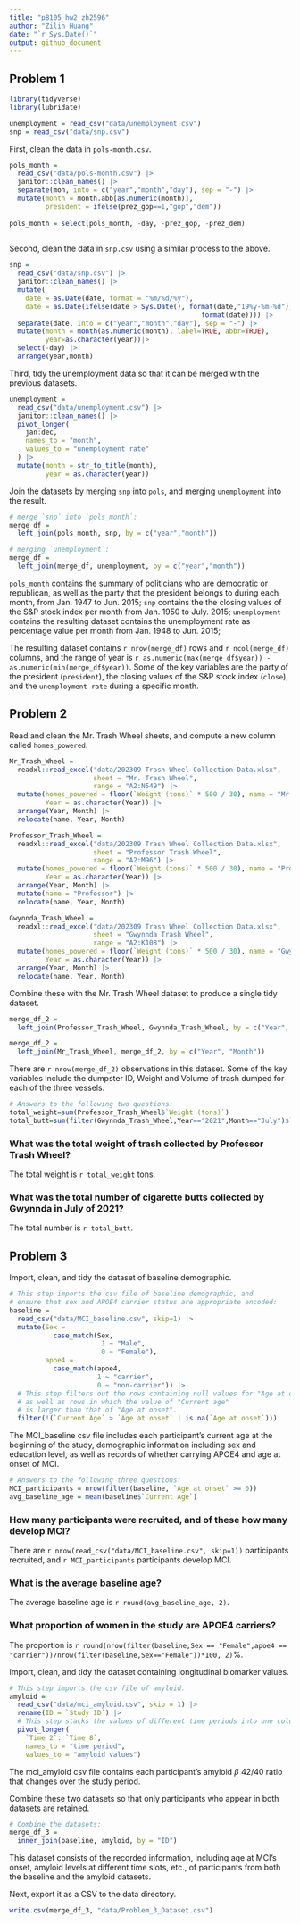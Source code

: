 ```yaml
---
title: "p8105_hw2_zh2596"
author: "Zilin Huang"
date: "`r Sys.Date()`"
output: github_document
---
```


## Problem 1

```r
library(tidyverse)
library(lubridate)
```

```r
unemployment = read_csv("data/unemployment.csv")
snp = read_csv("data/snp.csv")
```

First, clean the data in `pols-month.csv`.

```r
pols_month = 
  read_csv("data/pols-month.csv") |>
  janitor::clean_names() |>
  separate(mon, into = c("year","month","day"), sep = "-") |>
  mutate(month = month.abb[as.numeric(month)],
         president = ifelse(prez_gop==1,"gop","dem"))
  
pols_month = select(pols_month, -day, -prez_gop, -prez_dem)
  
```

Second, clean the data in `snp.csv` using a similar process to the above.

```r
snp = 
  read_csv("data/snp.csv") |>
  janitor::clean_names() |>  
  mutate(
    date = as.Date(date, format = "%m/%d/%y"),
    date = as.Date(ifelse(date > Sys.Date(), format(date,"19%y-%m-%d"),
                                                format(date)))) |>
  separate(date, into = c("year","month","day"), sep = "-") |>
  mutate(month = month(as.numeric(month), label=TRUE, abbr=TRUE),
         year=as.character(year))|>
  select(-day) |>
  arrange(year,month)
```

Third, tidy the unemployment data so that it can be merged with the previous datasets.

```r
unemployment =
  read_csv("data/unemployment.csv") |>
  janitor::clean_names() |>
  pivot_longer(
    jan:dec,
    names_to = "month",
    values_to = "unemployment rate"
  ) |>
  mutate(month = str_to_title(month),
         year = as.character(year))
```

Join the datasets by merging `snp` into `pols`, and merging `unemployment` into the result.

```r
# merge `snp` into `pols_month`:
merge_df =
  left_join(pols_month, snp, by = c("year","month"))

# merging `unemployment`:
merge_df = 
  left_join(merge_df, unemployment, by = c("year","month"))
```

`pols_month` contains the summary of politicians who are democratic or republican, as well as the party that the president belongs to during each month, from Jan. 1947 to Jun. 2015;
`snp` contains the the closing values of the S&P stock index per month from Jan. 1950 to July. 2015;
`unemployment` contains the resulting dataset contains the unemployment rate as percentage value per month from Jan. 1948 to Jun. 2015;

The resulting dataset contains `r nrow(merge_df)` rows and `r ncol(merge_df)` columns, and the range of year is `r as.numeric(max(merge_df$year)) - as.numeric(min(merge_df$year))`. Some of the key variables are the party of the president (`president`), the closing values of the S&P stock index (`close`), and the `unemployment rate` during a specific month.

## Problem 2

Read and clean the Mr. Trash Wheel sheets, and compute a new column called `homes_powered`.

```r
Mr_Trash_Wheel = 
  readxl::read_excel("data/202309 Trash Wheel Collection Data.xlsx", 
                     sheet = "Mr. Trash Wheel",
                     range = "A2:N549") |>
  mutate(homes_powered = floor(`Weight (tons)` * 500 / 30), name = "Mr.Trash", 
         Year = as.character(Year)) |>
  arrange(Year, Month) |>
  relocate(name, Year, Month)
```

```r
Professor_Trash_Wheel = 
  readxl::read_excel("data/202309 Trash Wheel Collection Data.xlsx", 
                     sheet = "Professor Trash Wheel",
                     range = "A2:M96") |>
  mutate(homes_powered = floor(`Weight (tons)` * 500 / 30), name = "Professor",
         Year = as.character(Year)) |>
  arrange(Year, Month) |>
  mutate(name = "Professor") |>
  relocate(name, Year, Month)
```

```r
Gwynnda_Trash_Wheel = 
  readxl::read_excel("data/202309 Trash Wheel Collection Data.xlsx", 
                     sheet = "Gwynnda Trash Wheel",
                     range = "A2:K108") |>
  mutate(homes_powered = floor(`Weight (tons)` * 500 / 30), name = "Gwynnda",
         Year = as.character(Year)) |>
  arrange(Year, Month) |>
  relocate(name, Year, Month)
```

Combine these with the Mr. Trash Wheel dataset to produce a single tidy dataset.

```r
merge_df_2 =
  left_join(Professor_Trash_Wheel, Gwynnda_Trash_Wheel, by = c("Year", "Month"))

merge_df_2 = 
  left_join(Mr_Trash_Wheel, merge_df_2, by = c("Year", "Month"))
```

There are `r nrow(merge_df_2)` observations in this dataset. Some of the key variables include the dumpster ID, Weight and Volume of trash dumped for each of the three vessels. 

```r
# Answers to the following two questions:
total_weight=sum(Professor_Trash_Wheel$`Weight (tons)`)
total_butt=sum(filter(Gwynnda_Trash_Wheel,Year=="2021",Month=="July")$`Cigarette Butts`)
```

### What was the total weight of trash collected by Professor Trash Wheel?

The total weight is `r total_weight` tons.

### What was the total number of cigarette butts collected by Gwynnda in July of 2021?

The total number is `r total_butt`.

## Problem 3

Import, clean, and tidy the dataset of baseline demographic.

```r
# This step imports the csv file of baseline demographic, and 
# ensure that sex and APOE4 carrier status are appropriate encoded:
baseline = 
  read_csv("data/MCI_baseline.csv", skip=1) |>
  mutate(Sex = 
           case_match(Sex,
                       1 ~ "Male",
                       0 ~ "Female"),
         apoe4 = 
           case_match(apoe4,
                      1 ~ "carrier",
                      0 ~ "non-carrier")) |>
  # This step filters out the rows containing null values for "Age at onset",
  # as well as rows in which the value of "Current age" 
  # is larger than that of "Age at onset".
  filter(!(`Current Age` > `Age at onset` | is.na(`Age at onset`)))

```

The MCI_baseline csv file includes each participant's current age at the beginning of the study, demographic information including sex and education level, as well as records of whether carrying APOE4 and age at onset of MCI.

```r
# Answers to the following three questions:
MCI_participants = nrow(filter(baseline, `Age at onset` >= 0))
avg_baseline_age = mean(baseline$`Current Age`)
```

### How many participants were recruited, and of these how many develop MCI? 

There are `r nrow(read_csv("data/MCI_baseline.csv", skip=1))` participants recruited, and `r MCI_participants` participants develop MCI.

### What is the average baseline age?

The average baseline age is `r round(avg_baseline_age, 2)`.

### What proportion of women in the study are APOE4 carriers?

The proportion is `r round(nrow(filter(baseline,Sex == "Female",apoe4 == "carrier"))/nrow(filter(baseline,Sex=="Female"))*100, 2)`%.

Import, clean, and tidy the dataset containing longitudinal biomarker values.

```r
# This step imports the csv file of amyloid.
amyloid = 
  read_csv("data/mci_amyloid.csv", skip = 1) |>
  rename(ID = `Study ID`) |>
  # This step stacks the values of different time periods into one column.
  pivot_longer(
    `Time 2`: `Time 8`,
    names_to = "time period", 
    values_to = "amyloid values")
```

The mci_amyloid csv file contains each participant's amyloid $\beta$ 42/40 ratio that changes over the study period.

Combine these two datasets so that only participants who appear in both datasets are retained.

```r
# Combine the datasets:
merge_df_3 = 
  inner_join(baseline, amyloid, by = "ID")
```

This dataset consists of the recorded information, including age at MCI's onset, amyloid levels at different time slots, etc., of participants from both the baseline and the amyloid datasets.

Next, export it as a CSV to the data directory.

```r
write.csv(merge_df_3, "data/Problem_3_Dataset.csv")
```



